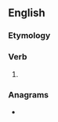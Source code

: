 ==English==

===Etymology===
{{suffix|en|shoot|eth}}

===Verb===
{{head|en|verb form}}

# {{en-archaic third-person singular of|shoot}}

===Anagrams===
* {{anagrams|en|a=ehhoostt|sootheth}}